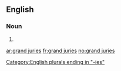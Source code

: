 ==English==

===Noun===
{{head|en|head=[[grand]] [[juries]]}}

# {{plural of|grand jury}}

[[Category:English plurals ending in "-ies"]]

[[ar:grand juries]]
[[fr:grand juries]]
[[no:grand juries]]